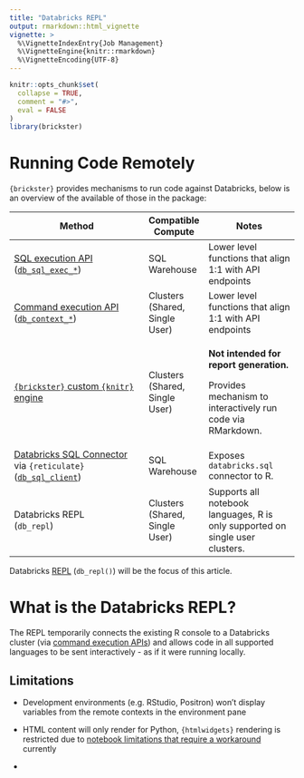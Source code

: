 ```yaml
---
title: "Databricks REPL"
output: rmarkdown::html_vignette
vignette: >
  %\VignetteIndexEntry{Job Management}
  %\VignetteEngine{knitr::rmarkdown}
  %\VignetteEncoding{UTF-8}
---
```


```r
knitr::opts_chunk$set(
  collapse = TRUE,
  comment = "#>",
  eval = FALSE
)
library(brickster)
```

# Running Code Remotely

`{brickster}` provides mechanisms to run code against Databricks, below is an overview of the available of those in the package:

+---------------------------------------------------------------------------------------------------------------------------------+-----------------------+-------------------------------------------------------------------------------+
| Method                                                                                                                          | Compatible Compute    | Notes                                                                         |
+=================================================================================================================================+=======================+===============================================================================+
| [SQL execution API](https://docs.databricks.com/api/workspace/statementexecution)\                                              | SQL Warehouse         | Lower level functions that align 1:1 with API endpoints                       |
| ([`db_sql_exec_*`](https://databrickslabs.github.io/brickster/reference/index.html#sql-statement-execution))                    |                       |                                                                               |
+---------------------------------------------------------------------------------------------------------------------------------+-----------------------+-------------------------------------------------------------------------------+
| [Command execution API](https://docs.databricks.com/api/workspace/commandexecution)\                                            | Clusters\             | Lower level functions that align 1:1 with API endpoints                       |
| ([`db_context_*`](https://databrickslabs.github.io/brickster/reference/index.html#execution-contexts))                          | (Shared, Single User) |                                                                               |
+---------------------------------------------------------------------------------------------------------------------------------+-----------------------+-------------------------------------------------------------------------------+
| [`{brickster}` custom `{knitr}` engine](https://databrickslabs.github.io/brickster/articles/rmarkdown-databricks-notebook.html) | Clusters\             | **Not intended for report generation.**                                       |
|                                                                                                                                 | (Shared, Single User) |                                                                               |
|                                                                                                                                 |                       | Provides mechanism to interactively run code via RMarkdown.                   |
+---------------------------------------------------------------------------------------------------------------------------------+-----------------------+-------------------------------------------------------------------------------+
| [Databricks SQL Connector](https://docs.databricks.com/en/dev-tools/python-sql-connector.html) via `{reticulate}`\              | SQL Warehouse         | Exposes `databricks.sql` connector to R.                                      |
| ([`db_sql_client`](https://databrickslabs.github.io/brickster/reference/index.html#sql-connector))                              |                       |                                                                               |
+---------------------------------------------------------------------------------------------------------------------------------+-----------------------+-------------------------------------------------------------------------------+
| Databricks REPL\                                                                                                                | Clusters\             | Supports all notebook languages, R is only supported on single user clusters. |
| (`db_repl`)                                                                                                                     | (Shared, Single User) |                                                                               |
+---------------------------------------------------------------------------------------------------------------------------------+-----------------------+-------------------------------------------------------------------------------+

Databricks [REPL](https://en.wikipedia.org/wiki/Read%E2%80%93eval%E2%80%93print_loop'=) (`db_repl()`) will be the focus of this article.

# What is the Databricks REPL?

The REPL temporarily connects the existing R console to a Databricks cluster (via [command execution APIs](https://docs.databricks.com/api/workspace/commandexecution)) and allows code in all supported languages to be sent interactively - as if it were running locally.

## Limitations

-   Development environments (e.g. RStudio, Positron) won't display variables from the remote contexts in the environment pane

-   HTML content will only render for Python, `{htmlwidgets}` rendering is restricted due to [notebook limitations that require a workaround](https://docs.databricks.com/en/visualizations/htmlwidgets.html) currently

-   
